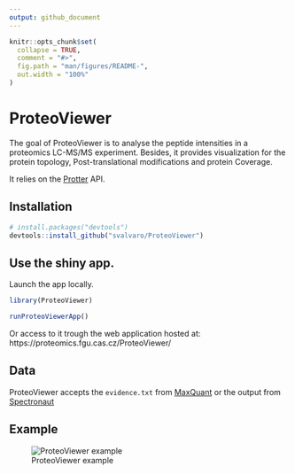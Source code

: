 ```yaml
---
output: github_document
---
```


<!-- README.md is generated from README.Rmd. Please edit that file -->

```r
knitr::opts_chunk$set(
  collapse = TRUE,
  comment = "#>",
  fig.path = "man/figures/README-",
  out.width = "100%"
)
```

# ProteoViewer

The goal of ProteoViewer is to analyse the peptide intensities in a proteomics 
LC-MS/MS experiment. Besides, it provides visualization for the protein topology,
Post-translational modifications and protein Coverage.

It relies on the [Protter](http://wlab.ethz.ch/protter/start/) API.

## Installation

``` r
# install.packages("devtools")
devtools::install_github("svalvaro/ProteoViewer")
```
## Use the shiny app.

Launch the app locally.

```r

library(ProteoViewer)

runProteoViewerApp()

```


Or access to it trough the web application hosted at: 
https://proteomics.fgu.cas.cz/ProteoViewer/

## Data

ProteoViewer accepts the `evidence.txt` from [MaxQuant](https://www.maxquant.org/) or the output from 
[Spectronaut](https://biognosys.com/software/spectronaut/)


## Example
![ProteoViewer example](https://github.com/svalvaro/ProteoViewer/blob/master/inst/shinyApp/www/images/shinyDemo.png?raw=true)




